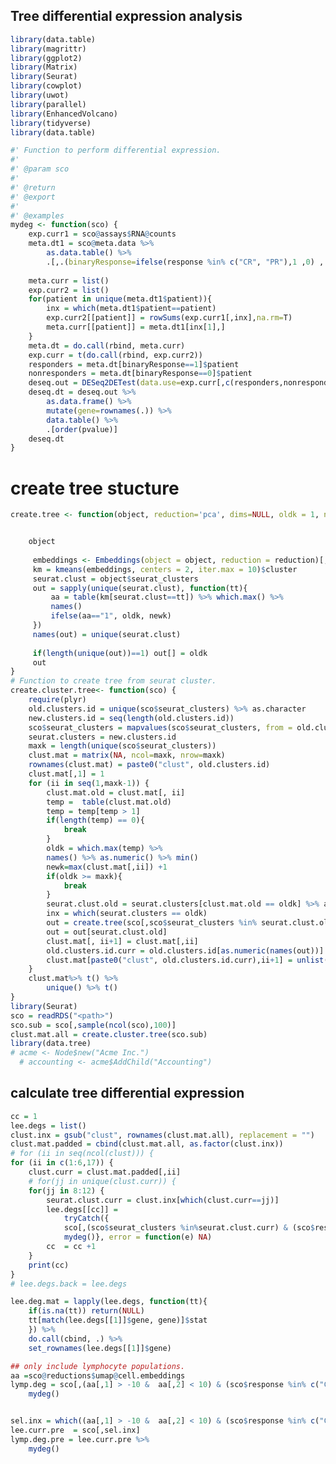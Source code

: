 ## Tree differential expression analysis
```r
library(data.table)
library(magrittr)
library(ggplot2)
library(Matrix)
library(Seurat)
library(cowplot)
library(uwot)
library(parallel)
library(EnhancedVolcano)
library(tidyverse)
library(data.table)
```
```r
#' Function to perform differential expression. 
#'
#' @param sco 
#'
#' @return
#' @export
#'
#' @examples
mydeg <- function(sco) {
    exp.curr1 = sco@assays$RNA@counts
    meta.dt1 = sco@meta.data %>%
        as.data.table() %>%
        .[,.(binaryResponse=ifelse(response %in% c("CR", "PR"),1 ,0) , patient=patient.name)] 
    
    meta.curr = list()
    exp.curr2 = list()
    for(patient in unique(meta.dt1$patient)){
        inx = which(meta.dt1$patient==patient)
        exp.curr2[[patient]] = rowSums(exp.curr1[,inx],na.rm=T)
        meta.curr[[patient]] = meta.dt1[inx[1],]
    }
    meta.dt = do.call(rbind, meta.curr)
    exp.curr = t(do.call(rbind, exp.curr2))
    responders = meta.dt[binaryResponse==1]$patient
    nonresponders = meta.dt[binaryResponse==0]$patient
    deseq.out = DESeq2DETest(data.use=exp.curr[,c(responders,nonresponders)], cells.1=responders, cells.2=nonresponders)
    deseq.dt = deseq.out %>%
        as.data.frame() %>%
        mutate(gene=rownames(.)) %>%
        data.table() %>% 
        .[order(pvalue)]
    deseq.dt
}


```

# create tree stucture
```r
create.tree <- function(object, reduction='pca', dims=NULL, oldk = 1, newk = 2) {


    object
    
     embeddings <- Embeddings(object = object, reduction = reduction)[, dims]
     km = kmeans(embeddings, centers = 2, iter.max = 10)$cluster
     seurat.clust = object$seurat_clusters
     out = sapply(unique(seurat.clust), function(tt){
         aa = table(km[seurat.clust==tt]) %>% which.max() %>%
         names() 
         ifelse(aa=="1", oldk, newk)
     }) 
     names(out) = unique(seurat.clust)
     
     if(length(unique(out))==1) out[] = oldk
     out
}
# Function to create tree from seurat cluster. 
create.cluster.tree<- function(sco) {
    require(plyr)
    old.clusters.id = unique(sco$seurat_clusters) %>% as.character
    new.clusters.id = seq(length(old.clusters.id))
    sco$seurat_clusters = mapvalues(sco$seurat_clusters, from = old.clusters.id, to = new.clusters.id)
    seurat.clusters = new.clusters.id
    maxk = length(unique(sco$seurat_clusters))
    clust.mat = matrix(NA, ncol=maxk, nrow=maxk)
    rownames(clust.mat) = paste0("clust", old.clusters.id) 
    clust.mat[,1] = 1
    for (ii in seq(1,maxk-1)) {
        clust.mat.old = clust.mat[, ii] 
        temp =  table(clust.mat.old) 
        temp = temp[temp > 1]
        if(length(temp) == 0){ 
            break
        }
        oldk = which.max(temp) %>% 
        names() %>% as.numeric() %>% min()
        newk=max(clust.mat[,ii]) +1
        if(oldk >= maxk){ 
            break
        }
        seurat.clust.old = seurat.clusters[clust.mat.old == oldk] %>% as.character
        inx = which(seurat.clusters == oldk)
        out = create.tree(sco[,sco$seurat_clusters %in% seurat.clust.old], reduction="pca", oldk, newk, dims = 1:20)
        out = out[seurat.clust.old]
        clust.mat[, ii+1] = clust.mat[,ii]
        old.clusters.id.curr = old.clusters.id[as.numeric(names(out))]
        clust.mat[paste0("clust", old.clusters.id.curr),ii+1] = unlist(out)
    }
    clust.mat%>% t() %>%
        unique() %>% t()
}
library(Seurat)
sco = readRDS("<path>")
sco.sub = sco[,sample(ncol(sco),100)]
clust.mat.all = create.cluster.tree(sco.sub)
library(data.tree)
# acme <- Node$new("Acme Inc.")
  # accounting <- acme$AddChild("Accounting")


```


## calculate tree differential expression 
```r

cc = 1
lee.degs = list()
clust.inx = gsub("clust", rownames(clust.mat.all), replacement = "")
clust.mat.padded = cbind(clust.mat.all, as.factor(clust.inx))
# for (ii in seq(ncol(clust))) {
for (ii in c(1:6,17)) {
    clust.curr = clust.mat.padded[,ii]
    # for(jj in unique(clust.curr)) {
    for(jj in 8:12) {
        seurat.clust.curr = clust.inx[which(clust.curr==jj)]
        lee.degs[[cc]] = 
            tryCatch({
            sco[,(sco$seurat_clusters %in%seurat.clust.curr) & (sco$response %in% c("CR", "PD"))] %>%
            mydeg()}, error = function(e) NA)
        cc  = cc +1
    }
    print(cc)
}
# lee.degs.back = lee.degs

lee.deg.mat = lapply(lee.degs, function(tt){ 
    if(is.na(tt)) return(NULL)
    tt[match(lee.degs[[1]]$gene, gene)]$stat
    }) %>%
    do.call(cbind, .) %>%
    set_rownames(lee.degs[[1]]$gene)

## only include lymphocyte populations. 
aa =sco@reductions$umap@cell.embeddings 
lymp.deg = sco[,(aa[,1] > -10 &  aa[,2] < 10) & (sco$response %in% c("CR", "PD"))] %>% 
    mydeg()


sel.inx = which((aa[,1] > -10 &  aa[,2] < 10) & (sco$response %in% c("CR", "PD")) & (sco$Treatment.Cycle=="C1D1"))
lee.curr.pre  = sco[,sel.inx]
lymp.deg.pre = lee.curr.pre %>% 
    mydeg()

```